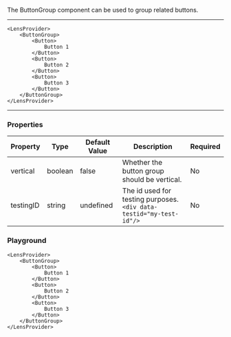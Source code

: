 
The ButtonGroup component can be used to group related buttons.

---
    <LensProvider>
        <ButtonGroup>
            <Button>
                Button 1
            </Button>
            <Button>
                Button 2
            </Button>
            <Button>
                Button 3
            </Button>
        </ButtonGroup>
    </LensProvider>
---

### Properties

|Property|Type|Default Value|Description|Required|
|---|---|---|---|---|
|vertical|boolean|false| Whether the button group should be vertical.|No|
|testingID| string | undefined | The id used for testing purposes.<br/>`<div data-testid="my-test-id"/>` |No|

### Playground

```tsx live
<LensProvider>
    <ButtonGroup>
        <Button>
            Button 1
        </Button>
        <Button>
            Button 2
        </Button>
        <Button>
            Button 3
        </Button>
    </ButtonGroup>
</LensProvider>
```